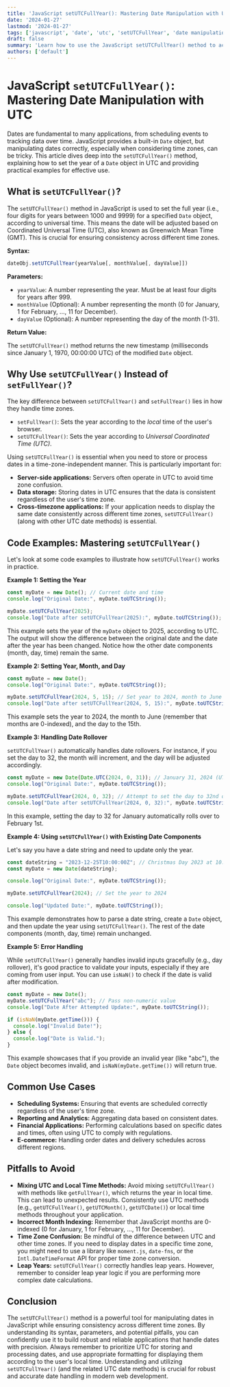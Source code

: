 ```yaml
---
title: 'JavaScript setUTCFullYear(): Mastering Date Manipulation with UTC'
date: '2024-01-27'
lastmod: '2024-01-27'
tags: ['javascript', 'date', 'utc', 'setUTCFullYear', 'date manipulation', 'programming', 'web development', 'ecmascript']
draft: false
summary: 'Learn how to use the JavaScript setUTCFullYear() method to accurately set the year of a Date object based on Universal Coordinated Time (UTC). This comprehensive guide provides detailed explanations, code examples, and common use cases for precise date management in web applications.'
authors: ['default']
---
```


# JavaScript `setUTCFullYear()`: Mastering Date Manipulation with UTC

Dates are fundamental to many applications, from scheduling events to tracking data over time.  JavaScript provides a built-in `Date` object, but manipulating dates correctly, especially when considering time zones, can be tricky. This article dives deep into the `setUTCFullYear()` method, explaining how to set the year of a `Date` object in UTC and providing practical examples for effective use.

## What is `setUTCFullYear()`?

The `setUTCFullYear()` method in JavaScript is used to set the full year (i.e., four digits for years between 1000 and 9999) for a specified `Date` object, according to universal time.  This means the date will be adjusted based on Coordinated Universal Time (UTC), also known as Greenwich Mean Time (GMT).  This is crucial for ensuring consistency across different time zones.

**Syntax:**

```javascript
dateObj.setUTCFullYear(yearValue[, monthValue[, dayValue]])
```

**Parameters:**

*   `yearValue`:  A number representing the year.  Must be at least four digits for years after 999.
*   `monthValue` (Optional):  A number representing the month (0 for January, 1 for February, ..., 11 for December).
*   `dayValue` (Optional): A number representing the day of the month (1-31).

**Return Value:**

The `setUTCFullYear()` method returns the new timestamp (milliseconds since January 1, 1970, 00:00:00 UTC) of the modified `Date` object.

## Why Use `setUTCFullYear()` Instead of `setFullYear()`?

The key difference between `setUTCFullYear()` and `setFullYear()` lies in how they handle time zones.

*   `setFullYear()`: Sets the year according to the *local* time of the user's browser.
*   `setUTCFullYear()`: Sets the year according to *Universal Coordinated Time (UTC)*.

Using `setUTCFullYear()` is essential when you need to store or process dates in a time-zone-independent manner. This is particularly important for:

*   **Server-side applications:** Servers often operate in UTC to avoid time zone confusion.
*   **Data storage:**  Storing dates in UTC ensures that the data is consistent regardless of the user's time zone.
*   **Cross-timezone applications:**  If your application needs to display the same date consistently across different time zones, `setUTCFullYear()` (along with other UTC date methods) is essential.

## Code Examples: Mastering `setUTCFullYear()`

Let's look at some code examples to illustrate how `setUTCFullYear()` works in practice.

**Example 1: Setting the Year**

```javascript
const myDate = new Date(); // Current date and time
console.log("Original Date:", myDate.toUTCString());

myDate.setUTCFullYear(2025);
console.log("Date after setUTCFullYear(2025):", myDate.toUTCString());
```

This example sets the year of the `myDate` object to 2025, according to UTC. The output will show the difference between the original date and the date after the year has been changed.  Notice how the other date components (month, day, time) remain the same.

**Example 2: Setting Year, Month, and Day**

```javascript
const myDate = new Date();
console.log("Original Date:", myDate.toUTCString());

myDate.setUTCFullYear(2024, 5, 15); // Set year to 2024, month to June (5), and day to 15
console.log("Date after setUTCFullYear(2024, 5, 15):", myDate.toUTCString());
```

This example sets the year to 2024, the month to June (remember that months are 0-indexed), and the day to the 15th.

**Example 3: Handling Date Rollover**

`setUTCFullYear()` automatically handles date rollovers. For instance, if you set the day to 32, the month will increment, and the day will be adjusted accordingly.

```javascript
const myDate = new Date(Date.UTC(2024, 0, 31)); // January 31, 2024 (UTC)
console.log("Original Date:", myDate.toUTCString());

myDate.setUTCFullYear(2024, 0, 32); // Attempt to set the day to 32nd of January
console.log("Date after setUTCFullYear(2024, 0, 32):", myDate.toUTCString()); // Output: February 1, 2024 (UTC)
```

In this example, setting the day to 32 for January automatically rolls over to February 1st.

**Example 4:  Using `setUTCFullYear()` with Existing Date Components**

Let's say you have a date string and need to update only the year.

```javascript
const dateString = "2023-12-25T10:00:00Z"; // Christmas Day 2023 at 10:00 AM UTC
const myDate = new Date(dateString);

console.log("Original Date:", myDate.toUTCString());

myDate.setUTCFullYear(2024); // Set the year to 2024

console.log("Updated Date:", myDate.toUTCString());
```

This example demonstrates how to parse a date string, create a `Date` object, and then update the year using `setUTCFullYear()`. The rest of the date components (month, day, time) remain unchanged.

**Example 5: Error Handling**

While `setUTCFullYear()` generally handles invalid inputs gracefully (e.g., day rollover), it's good practice to validate your inputs, especially if they are coming from user input. You can use `isNaN()` to check if the date is valid after modification.

```javascript
const myDate = new Date();
myDate.setUTCFullYear("abc"); // Pass non-numeric value
console.log("Date After Attempted Update:", myDate.toUTCString());

if (isNaN(myDate.getTime())) {
  console.log("Invalid Date!");
} else {
  console.log("Date is Valid.");
}
```

This example showcases that if you provide an invalid year (like "abc"), the `Date` object becomes invalid, and `isNaN(myDate.getTime())` will return true.

## Common Use Cases

*   **Scheduling Systems:**  Ensuring that events are scheduled correctly regardless of the user's time zone.
*   **Reporting and Analytics:**  Aggregating data based on consistent dates.
*   **Financial Applications:**  Performing calculations based on specific dates and times, often using UTC to comply with regulations.
*   **E-commerce:** Handling order dates and delivery schedules across different regions.

## Pitfalls to Avoid

*   **Mixing UTC and Local Time Methods:** Avoid mixing `setUTCFullYear()` with methods like `getFullYear()`, which returns the year in local time. This can lead to unexpected results.  Consistently use UTC methods (e.g., `getUTCFullYear()`, `getUTCMonth()`, `getUTCDate()`) or local time methods throughout your application.
*   **Incorrect Month Indexing:** Remember that JavaScript months are 0-indexed (0 for January, 1 for February, ..., 11 for December).
*   **Time Zone Confusion:**  Be mindful of the difference between UTC and other time zones.  If you need to display dates in a specific time zone, you might need to use a library like `moment.js`, `date-fns`, or the `Intl.DateTimeFormat` API for proper time zone conversion.
*   **Leap Years:** `setUTCFullYear()` correctly handles leap years. However, remember to consider leap year logic if you are performing more complex date calculations.

## Conclusion

The `setUTCFullYear()` method is a powerful tool for manipulating dates in JavaScript while ensuring consistency across different time zones. By understanding its syntax, parameters, and potential pitfalls, you can confidently use it to build robust and reliable applications that handle dates with precision. Always remember to prioritize UTC for storing and processing dates, and use appropriate formatting for displaying them according to the user's local time. Understanding and utilizing `setUTCFullYear()` (and the related UTC date methods) is crucial for robust and accurate date handling in modern web development.